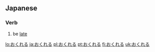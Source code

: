 ==Japanese==

===Verb===
{{ja-verb|type=2|tr=intrans}}

# {{ja-def|遅れる}} be [[late]]

[[lo:おくれる]]
[[ja:おくれる]]
[[pl:おくれる]]
[[pt:おくれる]]
[[fi:おくれる]]
[[uk:おくれる]]